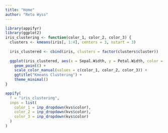 ```yaml
---
title: "Home"
author: "Reto Wyss"
---
```


```r
library(appifyr)
library(ggplot2)
iris_clustering <- function(color_1, color_2, color_3) {
  clusters <- kmeans(iris[, 1:4], centers = 3, nstart = 3)
  
  iris_clustered <- cbind(iris, clusters = factor(clusters$cluster))
  
  ggplot(iris_clustered, aes(x = Sepal.Width, y = Petal.Width, color = clusters)) +
    geom_point() +
    scale_color_manual(values = c(color_1, color_2, color_3)) +
    ggtitle("Kmeans Clustering") + 
    theme_minimal()
}

appify(
  f = "iris_clustering", 
  inps = list(
    color_1 = inp_dropdown(kvs$color),
    color_2 = inp_dropdown(kvs$color),
    color_3 = inp_dropdown(kvs$color)
  )
)
```

